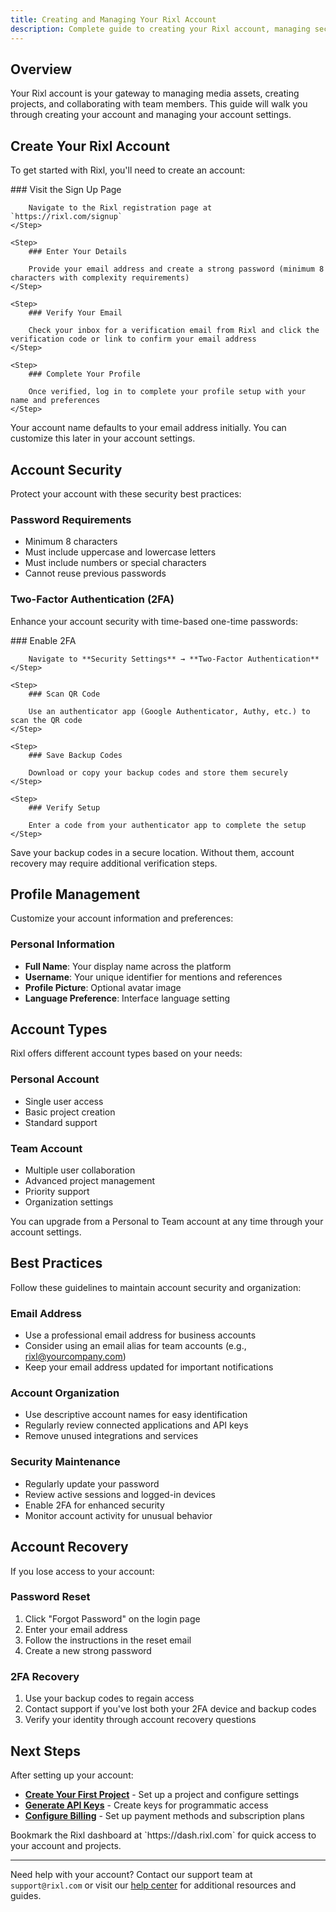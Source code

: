 ```yaml
---
title: Creating and Managing Your Rixl Account
description: Complete guide to creating your Rixl account, managing security settings, and configuring your profile for optimal use.
---
```



## Overview

Your Rixl account is your gateway to managing media assets, creating projects, and collaborating with
team members. This guide will walk you through creating your account and managing your account settings.

## Create Your Rixl Account

To get started with Rixl, you'll need to create an account:

<Steps>
    <Step>
        ### Visit the Sign Up Page

        Navigate to the Rixl registration page at `https://rixl.com/signup`
    </Step>

    <Step>
        ### Enter Your Details

        Provide your email address and create a strong password (minimum 8 characters with complexity requirements)
    </Step>

    <Step>
        ### Verify Your Email

        Check your inbox for a verification email from Rixl and click the verification code or link to confirm your email address
    </Step>

    <Step>
        ### Complete Your Profile

        Once verified, log in to complete your profile setup with your name and preferences
    </Step>
</Steps>

<Callout type="info">
    Your account name defaults to your email address initially. You can customize this later in your account settings.
</Callout>

## Account Security

Protect your account with these security best practices:

### Password Requirements

- Minimum 8 characters
- Must include uppercase and lowercase letters
- Must include numbers or special characters
- Cannot reuse previous passwords

### Two-Factor Authentication (2FA)

Enhance your account security with time-based one-time passwords:

<Steps>
    <Step>
        ### Enable 2FA

        Navigate to **Security Settings** → **Two-Factor Authentication**
    </Step>

    <Step>
        ### Scan QR Code

        Use an authenticator app (Google Authenticator, Authy, etc.) to scan the QR code
    </Step>

    <Step>
        ### Save Backup Codes

        Download or copy your backup codes and store them securely
    </Step>

    <Step>
        ### Verify Setup

        Enter a code from your authenticator app to complete the setup
    </Step>
</Steps>

<Callout type="warn">
    Save your backup codes in a secure location. Without them, account recovery may require additional verification steps.
</Callout>

## Profile Management

Customize your account information and preferences:

### Personal Information

- **Full Name**: Your display name across the platform
- **Username**: Your unique identifier for mentions and references
- **Profile Picture**: Optional avatar image
- **Language Preference**: Interface language setting


## Account Types

Rixl offers different account types based on your needs:

### Personal Account

- Single user access
- Basic project creation
- Standard support

### Team Account

- Multiple user collaboration
- Advanced project management
- Priority support
- Organization settings

<Callout type="info">
    You can upgrade from a Personal to Team account at any time through your account settings.
</Callout>

## Best Practices

Follow these guidelines to maintain account security and organization:

### Email Address

- Use a professional email address for business accounts
- Consider using an email alias for team accounts (e.g., rixl@yourcompany.com)
- Keep your email address updated for important notifications

### Account Organization

- Use descriptive account names for easy identification
- Regularly review connected applications and API keys
- Remove unused integrations and services

### Security Maintenance

- Regularly update your password
- Review active sessions and logged-in devices
- Enable 2FA for enhanced security
- Monitor account activity for unusual behavior

## Account Recovery

If you lose access to your account:

### Password Reset

1. Click "Forgot Password" on the login page
2. Enter your email address
3. Follow the instructions in the reset email
4. Create a new strong password

### 2FA Recovery

1. Use your backup codes to regain access
2. Contact support if you've lost both your 2FA device and backup codes
3. Verify your identity through account recovery questions

## Next Steps

After setting up your account:

- **[Create Your First Project](/docs/getting-started/create-project)** - Set up a project and configure settings
- **[Generate API Keys](/docs/account/api_keys)** - Create keys for programmatic access
- **[Configure Billing](/docs/account/billing)** - Set up payment methods and subscription plans

<Callout type="tip">
    Bookmark the Rixl dashboard at `https://dash.rixl.com` for quick access to your account and projects.
</Callout>

---

Need help with your account? Contact our support team at `support@rixl.com` or visit our
[help center](https://rixl.com/help) for additional resources and guides.